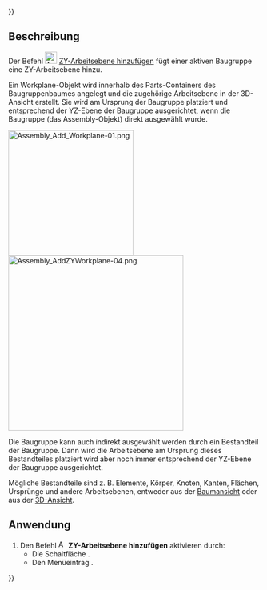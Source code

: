 {{UnfinishedDocu{{#translation:}}}}
<languages/>

{{Docnav/de
|[[Assembly3_AddXZWorkplane/de|XZ-Arbeitsebene hinzufügen]]
|[[Assembly3_AddPlacement/de|Bezugssystem hinzufügen]]
|[[Assembly3_Workbench/de|Assembly3]]
|IconL=Assembly_Add_WorkplaneXZ.svg‎‎
|IconR=Assembly_Add_Placement.svg‎‎
|IconC=Assembly3_workbench_icon.svg
}}

{{GuiCommand/de
|Name=Assembly3 AddZYWorkplane
|Name/de=Assembly3 ZYArbeitsebeneHinzufügen
|Icon=Assembly_Add_WorkplaneZY.svg‎‎
|MenuLocation=Assembly3 → Workplane and origin → Add ZY workplane
|Workbenches=[[Assembly3_Workbench/de|Assembly3]]
}}

==Beschreibung==

Der Befehl [[Image:Assembly_Add_WorkplaneZY.svg |24px]] [[Assembly3_AddZYWorkplane/de|ZY-Arbeitsebene hinzufügen]] fügt einer aktiven Baugruppe eine ZY-Arbeitsebene hinzu.

Ein Workplane-Objekt wird innerhalb des Parts-Containers des Baugruppenbaumes angelegt und die zugehörige Arbeitsebene in der 3D-Ansicht erstellt. Sie wird am Ursprung der Baugruppe platziert und entsprechend der YZ-Ebene der Baugruppe ausgerichtet, wenn die Baugruppe (das Assembly-Objekt) direkt ausgewählt wurde.

[[Image:Assembly_Add_Workplane-01.png|250px]] [[Image:Assembly_AddZYWorkplane-04.png|350px]]

Die Baugruppe kann auch indirekt ausgewählt werden durch ein Bestandteil der Baugruppe. Dann wird die Arbeitsebene am Ursprung dieses Bestandteiles platziert wird aber noch immer entsprechend der YZ-Ebene der Baugruppe ausgerichtet.

Mögliche Bestandteile sind z. B. Elemente, Körper, Knoten, Kanten, Flächen, Ursprünge und andere Arbeitsebenen, entweder aus der [[Tree_view/de|Baumansicht]] oder aus der [[3D_view/de|3D-Ansicht]].

==Anwendung==

# Den Befehl [[Image:Assembly_Add_WorkplaneZY.svg |16px]] '''ZY-Arbeitsebene hinzufügen''' aktivieren durch:
#* Die Schaltfläche {{Button|[[Image:Assembly_Add_WorkplaneZY.svg |16px]] [[Assembly3_AddZYWorkplane/de|ZY-Arbeitsebene hinzufügen]]}}.
#* Den Menüeintrag {{MenuCommand|Assembly3 → Workplane and origin → [[Image:Assembly_Add_WorkplaneZY.svg |16px]] ZY-Arbeitsebene hinzufügen}}.


{{Docnav/de
|[[Assembly3_AddXZWorkplane/de|XZ-Arbeitsebene hinzufügen]]
|[[Assembly3_AddPlacement/de|Bezugssystem hinzufügen]]
|[[Assembly3_Workbench/de|Assembly3]]
|IconL=Assembly_Add_WorkplaneXZ.svg‎‎
|IconR=Assembly_Add_Placement.svg‎‎
|IconC=Assembly3_workbench_icon.svg
}}
 
{{Userdocnavi{{#translation:}}}}